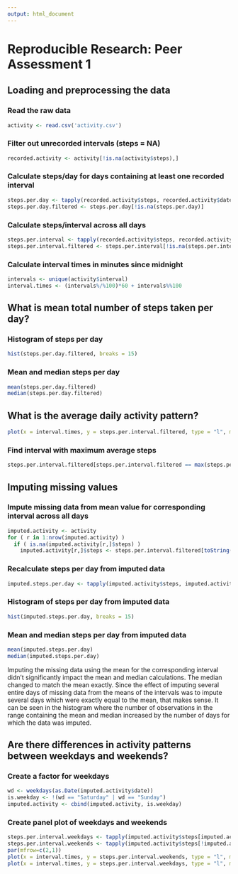 ```yaml
---
output: html_document
---
```

# Reproducible Research: Peer Assessment 1


## Loading and preprocessing the data
### Read the raw data
```r
activity <- read.csv('activity.csv')
```
### Filter out unrecorded intervals (steps = NA)
```r
recorded.activity <- activity[!is.na(activity$steps),]
```
### Calculate steps/day for days containing at least one recorded interval
```r
steps.per.day <- tapply(recorded.activity$steps, recorded.activity$date, sum)
steps.per.day.filtered <- steps.per.day[!is.na(steps.per.day)]
```
### Calculate steps/interval across all days
```r
steps.per.interval <- tapply(recorded.activity$steps, recorded.activity$interval, mean)
steps.per.interval.filtered <- steps.per.interval[!is.na(steps.per.interval)]
```
### Calculate interval times in minutes since midnight
```r
intervals <- unique(activity$interval)
interval.times <- (intervals%/%100)*60 + intervals%%100
```


## What is mean total number of steps taken per day?
### Histogram of steps per day
```r
hist(steps.per.day.filtered, breaks = 15)
```
### Mean and median steps per day
```r
mean(steps.per.day.filtered)
median(steps.per.day.filtered)
```



## What is the average daily activity pattern?
```r
plot(x = interval.times, y = steps.per.interval.filtered, type = "l", main = "Mean steps per interval", xlab = "Minute from midnight", ylab = "Steps")
```
### Find interval with maximum average steps
```r
steps.per.interval.filtered[steps.per.interval.filtered == max(steps.per.interval.filtered)]
```

## Imputing missing values
### Impute missing data from mean value for corresponding interval across all days
```r
imputed.activity <- activity
for ( r in 1:nrow(imputed.activity) )
  if ( is.na(imputed.activity[r,]$steps) )
    imputed.activity[r,]$steps <- steps.per.interval.filtered[toString(imputed.activity[r,]$interval)]
```
### Recalculate steps per day from imputed data
```r
imputed.steps.per.day <- tapply(imputed.activity$steps, imputed.activity$date, sum)
```
### Histogram of steps per day from imputed data
```r
hist(imputed.steps.per.day, breaks = 15)
```
### Mean and median steps per day from imputed data
```r
mean(imputed.steps.per.day)
median(imputed.steps.per.day)
```

Imputing the missing data using the mean for the corresponding interval didn't significantly impact the mean and median calculations.  The median changed to match the mean exactly.  Since the effect of imputing several entire days of missing data from the means of the intervals was to impute several days which were exactly equal to the mean, that makes sense.  It can be seen in the histogram where the number of observations in the range containing the mean and median increased by the number of days for which the data was imputed.

## Are there differences in activity patterns between weekdays and weekends?
### Create a factor for weekdays
```r
wd <- weekdays(as.Date(imputed.activity$date))
is.weekday <- !(wd == "Saturday" | wd == "Sunday")
imputed.activity <- cbind(imputed.activity, is.weekday)
```

### Create panel plot of weekdays and weekends
```r
steps.per.interval.weekdays <- tapply(imputed.activity$steps[imputed.activity$is.weekday], imputed.activity$interval[imputed.activity$is.weekday], mean)
steps.per.interval.weekends <- tapply(imputed.activity$steps[!imputed.activity$is.weekday], imputed.activity$interval[!imputed.activity$is.weekday], mean)
par(mfrow=c(2,1))
plot(x = interval.times, y = steps.per.interval.weekends, type = "l", main = "weekend", ylab = "Number of steps", xlab = "")
plot(x = interval.times, y = steps.per.interval.weekdays, type = "l", main = "weekday", ylab = "Number of steps", xlab = "")
```
